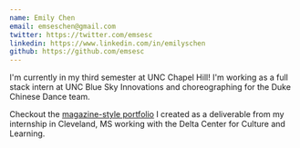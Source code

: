 ```yaml
---
name: Emily Chen
email: emseschen@gmail.com
twitter: https://twitter.com/emsesc
linkedin: https://www.linkedin.com/in/emilyschen
github: https://github.com/emsesc
---
```


I'm currently in my third semester at UNC Chapel Hill! I'm working as a full stack intern at UNC Blue Sky Innovations and choreographing for the Duke Chinese Dance team.

Checkout the [magazine-style portfolio](https://indd.adobe.com/view/4d3513db-2dde-4617-a1aa-0c7d18521ea1) I created as a deliverable from my internship in Cleveland, MS working with the Delta Center for Culture and Learning.
